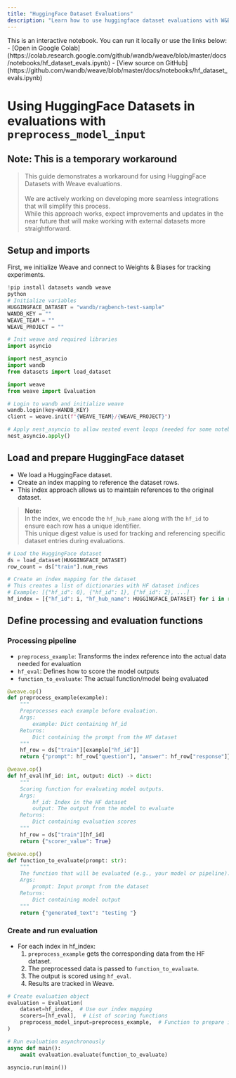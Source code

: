 ```yaml
---
title: "HuggingFace Dataset Evaluations"
description: "Learn how to use huggingface dataset evaluations with W&B Weave"
---
```


<Note>
This is an interactive notebook. You can run it locally or use the links below:
- [Open in Google Colab](https://colab.research.google.com/github/wandb/weave/blob/master/docs/notebooks/hf_dataset_evals.ipynb)
- [View source on GitHub](https://github.com/wandb/weave/blob/master/docs/notebooks/hf_dataset_evals.ipynb)
</Note>

# Using HuggingFace Datasets in evaluations with `preprocess_model_input`

## Note: This is a temporary workaround
> This guide demonstrates a workaround for using HuggingFace Datasets with Weave evaluations.<br /><br/>
We are actively working on developing more seamless integrations that will simplify this process.\
> While this approach works, expect improvements and updates in the near future that will make working with external datasets more straightforward.

## Setup and imports
First, we initialize Weave and connect to Weights & Biases for tracking experiments.

```python lines
!pip install datasets wandb weave
python
# Initialize variables
HUGGINGFACE_DATASET = "wandb/ragbench-test-sample"
WANDB_KEY = ""
WEAVE_TEAM = ""
WEAVE_PROJECT = ""

# Init weave and required libraries
import asyncio

import nest_asyncio
import wandb
from datasets import load_dataset

import weave
from weave import Evaluation

# Login to wandb and initialize weave
wandb.login(key=WANDB_KEY)
client = weave.init(f"{WEAVE_TEAM}/{WEAVE_PROJECT}")

# Apply nest_asyncio to allow nested event loops (needed for some notebook environments)
nest_asyncio.apply()
```

## Load and prepare HuggingFace dataset

- We load a HuggingFace dataset.
- Create an index mapping to reference the dataset rows.
- This index approach allows us to maintain references to the original dataset.

> **Note:**<br/>
In the index, we encode the `hf_hub_name` along with the `hf_id` to ensure each row has a unique identifier.\
This unique digest value is used for tracking and referencing specific dataset entries during evaluations.

```python lines
# Load the HuggingFace dataset
ds = load_dataset(HUGGINGFACE_DATASET)
row_count = ds["train"].num_rows

# Create an index mapping for the dataset
# This creates a list of dictionaries with HF dataset indices
# Example: [{"hf_id": 0}, {"hf_id": 1}, {"hf_id": 2}, ...]
hf_index = [{"hf_id": i, "hf_hub_name": HUGGINGFACE_DATASET} for i in range(row_count)]
```

## Define processing and evaluation functions

### Processing pipeline
- `preprocess_example`: Transforms the index reference into the actual data needed for evaluation
- `hf_eval`: Defines how to score the model outputs
- `function_to_evaluate`: The actual function/model being evaluated

```python lines
@weave.op()
def preprocess_example(example):
    """
    Preprocesses each example before evaluation.
    Args:
        example: Dict containing hf_id
    Returns:
        Dict containing the prompt from the HF dataset
    """
    hf_row = ds["train"][example["hf_id"]]
    return {"prompt": hf_row["question"], "answer": hf_row["response"]}

@weave.op()
def hf_eval(hf_id: int, output: dict) -> dict:
    """
    Scoring function for evaluating model outputs.
    Args:
        hf_id: Index in the HF dataset
        output: The output from the model to evaluate
    Returns:
        Dict containing evaluation scores
    """
    hf_row = ds["train"][hf_id]
    return {"scorer_value": True}

@weave.op()
def function_to_evaluate(prompt: str):
    """
    The function that will be evaluated (e.g., your model or pipeline).
    Args:
        prompt: Input prompt from the dataset
    Returns:
        Dict containing model output
    """
    return {"generated_text": "testing "}
```

### Create and run evaluation

- For each index in hf_index:
  1. `preprocess_example` gets the corresponding data from the HF dataset.
  2. The preprocessed data is passed to `function_to_evaluate`.
  3. The output is scored using `hf_eval`.
  4. Results are tracked in Weave.

```python lines
# Create evaluation object
evaluation = Evaluation(
    dataset=hf_index,  # Use our index mapping
    scorers=[hf_eval],  # List of scoring functions
    preprocess_model_input=preprocess_example,  # Function to prepare inputs
)

# Run evaluation asynchronously
async def main():
    await evaluation.evaluate(function_to_evaluate)

asyncio.run(main())
```

